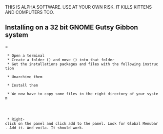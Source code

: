 THIS IS ALPHA SOFTWARE. USE AT YOUR OWN RISK. IT KILLS KITTENS AND COMPUTERS TOO.

==Installing on a 32 bit GNOME Gutsy Gibbon system===
  * Open a terminal
  * Create a folder ({{{mkdir nameofthefolder}}}) and move ({{{cd nameofthefolder}}}) into that folder
  * Get the installations packages and files with the following instruction
    {{{ wget http://dl.free.fr/mNz2tukHZ/lbgtk2.0-0-aqd-v3.172.tar.bz2}}}
  * Unarchive them
    {{{tar xvf lbgtk2.0-0-aqd-v3.172.tar.bz2}}}
  * Install them
    {{{sudo dpkg -i *.deb}}} 
  * We now have to copy some files in the right directory of your system
    {{{sudo cp GNOME_GlobalMenuApplet.server /usr/lib/bonobo/servers/GNOME_GlobalMenuApplet.server}}}

    {{{sudo cp -R original/gnome2-globalmenu-applet /usr/lib/gnome-applets/}}}

  * Right-click on the panel and click add to the panel. Look for Global Menubar. Add it. And voila. It should work.